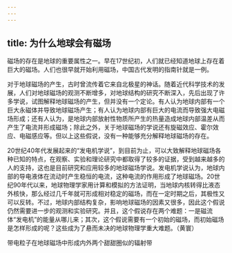 ```yaml
---
---
---
```

title: 为什么地球会有磁场
---




磁场的存在是地球的重要属性之一。早在17世纪初，人们就已经知道地球上存在着巨大的磁场。人们也很早就开始利用磁场，中国古代发明的指南针就是一例。

对于地球磁场的产生，古时曾流传着它来自北极星的神话。随着近代科学技术的发展，人们对地球磁场的观测不断增多，对地球结构的研究不断深入，先后出现了许多学说，试图解释地球磁场的产生，但并没有一个定论。有人认为地球内部有一个巨大永磁体并导致地球磁场产生；有人认为地球内部有巨大的电流而导致强大电磁场形成；还有人认为，是地球内部放射性物质所产生的热量造成地球内部温差从而产生了电流并形成磁场；除此之外，关于地球磁场的学说还有旋磁效应、霍尔效应、电磁感应等。但以上这些假说，没有一种能够充分解释地球磁场的存在。

20世纪40年代发展起来的“发电机学说”，到目前为止，可以大致解释地球磁场各种已知的特点，在观察、实验和理论研究中都取得了较多的证据，受到越来越多的人的支持，这也是目前研究和应用较多的地球磁场学说。发电机学说认为，地球内部的导电液体在流动时产生稳恒的电流，这种电流的作用形成了地球磁场。20世纪90年代以来，地球物理学家用计算和模拟的方法证明，当地球内核转得比液态外核快，那么经过几千年就可形成相对稳定的磁场，而在一定时期之后，其极性又可以反转。不过，地球内部结构复杂，影响地球磁场的因素又很多，因此这个假说仍然需要进一步的观测和实验研究。并且，这个假说存在两个难题：一是磁流体“发电机”的能量从哪儿来；其次，这个假说需要有一个初始的磁场，而初始磁场是怎样形成的呢？这些成为了悬而未决的地球物理学重大难题。（黄寰）

带电粒子在地球磁场中形成内外两个甜甜圈似的辐射带